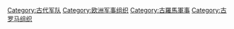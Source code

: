 [[Category:古代军队|Category:古代军队]]
[[Category:欧洲军事组织|Category:欧洲军事组织]]
[[Category:古羅馬軍事|Category:古羅馬軍事]]
[[Category:古罗马组织|Category:古罗马组织]]